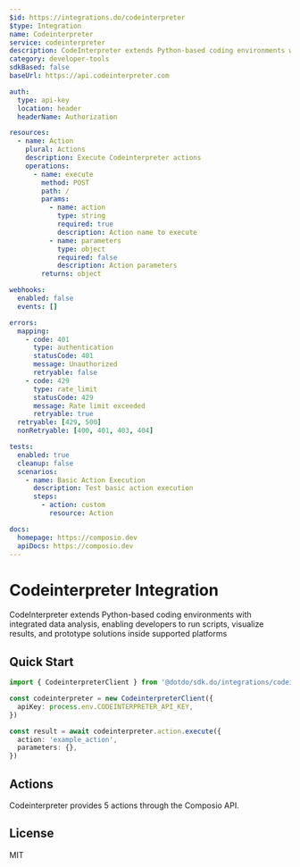 ```yaml
---
$id: https://integrations.do/codeinterpreter
$type: Integration
name: Codeinterpreter
service: codeinterpreter
description: CodeInterpreter extends Python-based coding environments with integrated data analysis, enabling developers to run scripts, visualize results, and prototype solutions inside supported platforms
category: developer-tools
sdkBased: false
baseUrl: https://api.codeinterpreter.com

auth:
  type: api-key
  location: header
  headerName: Authorization

resources:
  - name: Action
    plural: Actions
    description: Execute Codeinterpreter actions
    operations:
      - name: execute
        method: POST
        path: /
        params:
          - name: action
            type: string
            required: true
            description: Action name to execute
          - name: parameters
            type: object
            required: false
            description: Action parameters
        returns: object

webhooks:
  enabled: false
  events: []

errors:
  mapping:
    - code: 401
      type: authentication
      statusCode: 401
      message: Unauthorized
      retryable: false
    - code: 429
      type: rate_limit
      statusCode: 429
      message: Rate limit exceeded
      retryable: true
  retryable: [429, 500]
  nonRetryable: [400, 401, 403, 404]

tests:
  enabled: true
  cleanup: false
  scenarios:
    - name: Basic Action Execution
      description: Test basic action execution
      steps:
        - action: custom
          resource: Action

docs:
  homepage: https://composio.dev
  apiDocs: https://composio.dev
---
```


# Codeinterpreter Integration

CodeInterpreter extends Python-based coding environments with integrated data analysis, enabling developers to run scripts, visualize results, and prototype solutions inside supported platforms

## Quick Start

```typescript
import { CodeinterpreterClient } from '@dotdo/sdk.do/integrations/codeinterpreter'

const codeinterpreter = new CodeinterpreterClient({
  apiKey: process.env.CODEINTERPRETER_API_KEY,
})

const result = await codeinterpreter.action.execute({
  action: 'example_action',
  parameters: {},
})
```

## Actions

Codeinterpreter provides 5 actions through the Composio API.

## License

MIT
